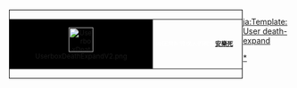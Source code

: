 <div style="float:left;border:solid #000000 1px;margin:1px;">
{| cellspacing="0" style="width:238px;background:#669;"
|style="width:45px;height:48px;background:#000000;text-align:center;font-size:12px;"|[[File:UserboxDeathExpandV2.png|44px]]
|style="font-size:8pt;padding:4pt;line-height:1.25em;color: #ffffff;"|這個用戶贊成人們有權'''[[安樂死]]'''。
|}
</div>
<includeonly>[[Category:贊成安樂死的維基人|{{PAGENAME}}]]</includeonly> 
<noinclude>
[[Category:贊成安樂死的維基人|*]]
[[ja:Template:User death-expand]]
</noinclude>